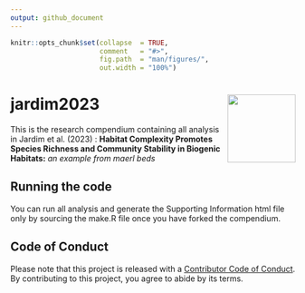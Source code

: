 ```yaml
---
output: github_document
---
```


<!-- README.md is generated from README.Rmd. Please edit that file -->

```r
knitr::opts_chunk$set(collapse  = TRUE,
                      comment   = "#>",
                      fig.path  = "man/figures/",
                      out.width = "100%")
```

# jardim2023 <img src="man/figures/package-sticker.png" align="right" style="float:right; height:120px;"/>

<!-- badges: start -->

<!-- badges: end -->

This is the research compendium containing all analysis in Jardim et al. (2023) : **Habitat Complexity Promotes Species Richness and Community Stability in Biogenic Habitats:** *an example from maerl beds*

## Running the code

You can run all analysis and generate the Supporting Information html file only by sourcing the make.R file once you have forked the compendium.

## Code of Conduct

Please note that this project is released with a [Contributor Code of Conduct](https://contributor-covenant.org/version/2/0/CODE_OF_CONDUCT.html). By contributing to this project, you agree to abide by its terms.
